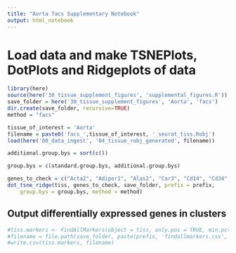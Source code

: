 ```yaml
---
title: "Aorta facs Supplementary Notebook"
output: html_notebook
---
```


# Load data and make TSNEPlots, DotPlots and Ridgeplots of data

```r
library(here)
source(here('30_tissue_supplement_figures', 'supplemental_figures.R'))
save_folder = here('30_tissue_supplement_figures', 'Aorta', 'facs')
dir.create(save_folder, recursive=TRUE)
method = "facs"

tissue_of_interest = 'Aorta'
filename = paste0('facs_',tissue_of_interest, '_seurat_tiss.Robj')
load(here('00_data_ingest', '04_tissue_robj_generated', filename))

additional.group.bys = sort(c())

group.bys = c(standard.group.bys, additional.group.bys)

genes_to_check = c("Acta2", "Adipor1", "Alas2", "Car3", "Cd14", "Cd34", "Cd3e", "Cd74", "Cdh5", "Col1a2", "Col6a3", "Dcn", "Epcam", "Fabp4", "Fap", "Gypa", "H2-Aa", "H2-Ab1", "Icam1", "Kit", "Krt5", "Krt8", "Laptm5", "Myh11", "Myocd", "Pdgfra", "Pecam1", "Ptprc", "S100a4", "Selplg", "Sox18", "Syk", "Tagln", "Tek", "Timp2", "Vcam1", "Vegfa", "Vim", "Vwf")
dot_tsne_ridge(tiss, genes_to_check, save_folder, prefix = prefix,
    group.bys = group.bys, method = method)
```

## Output differentially expressed genes in clusters

```r
#tiss.markers <- FindAllMarkers(object = tiss, only.pos = TRUE, min.pct = 0.25, thresh.use = 0.25)
#filename = file.path(save_folder, paste(prefix, 'findallmarkers.csv', sep='_'))
#write.csv(tiss.markers, filename)
```
